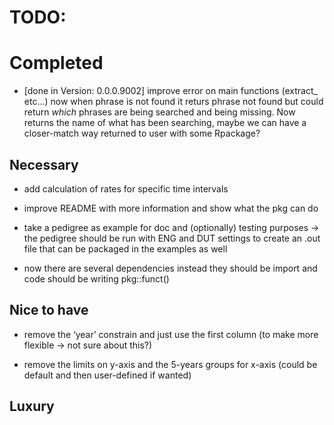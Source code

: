 # TODO:

# Completed

-   [done in Version: 0.0.0.9002] improve error on main functions (extract\_ etc...) now when phrase is not found it returs phrase not found but could return *which* phrases are being searched and being missing. Now returns the name of what has been searching, maybe we can have a closer-match way returned to user with some Rpackage?

## Necessary

-   add calculation of rates for specific time intervals

-   improve README with more information and show what the pkg can do

-   take a pedigree as example for doc and (optionally) testing purposes -\> the pedigree should be run with ENG and DUT settings to create an .out file that can be packaged in the examples as well

-   now there are several dependencies instead they should be import and code should be writing pkg::funct()

## Nice to have

-   remove the 'year' constrain and just use the first column (to make more flexible -\> not sure about this?)

-   remove the limits on y-axis and the 5-years groups for x-axis (could be default and then user-defined if wanted)

## Luxury
